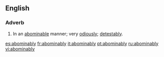 ==English==

===Adverb===
{{en-adv}}

#In an [[abominable]] manner; very [[odiously]]; [[detestably]].

[[es:abominably]]
[[fr:abominably]]
[[it:abominably]]
[[pt:abominably]]
[[ru:abominably]]
[[vi:abominably]]